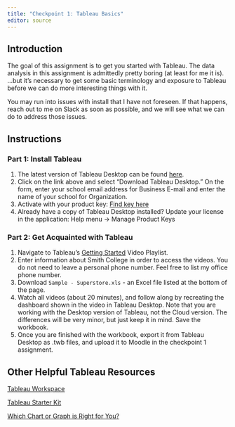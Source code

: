 ```yaml
---
title: "Checkpoint 1: Tableau Basics"
editor: source
---
```


## Introduction

The goal of this assignment is to get you started with Tableau. The data analysis in this assignment is admittedly pretty boring (at least for me it is). ...but it's necessary to get some basic terminology and exposure to Tableau before we can do more interesting things with it.

::: callout-tip
You may run into issues with install that I have not foreseen. If that happens, reach out to me on Slack as soon as possible, and we will see what we can do to address those issues.
:::

## Instructions

### Part 1: Install Tableau

1.  The latest version of Tableau Desktop can be found [here](https://www.tableau.com/products/desktop/download).
2.  Click on the link above and select "Download Tableau Desktop." On the form, enter your school email address for Business E-mail and enter the name of your school for Organization.
3.  Activate with your product key: [Find key here](https://moodle.smith.edu/mod/page/view.php?id=1076729)
4.  Already have a copy of Tableau Desktop installed? Update your license in the application: Help menu → Manage Product Keys

### Part 2: Get Acquainted with Tableau

1.  Navigate to Tableau's [Getting Started](https://www.tableau.com/learn/tutorials/on-demand/getting-started?playlist=509087) Video Playlist.
2.  Enter information about Smith College in order to access the videos. You do not need to leave a personal phone number. Feel free to list my office phone number.
3.  Download `Sample - Superstore.xls` - an Excel file listed at the bottom of the page.
4.  Watch all videos (about 20 minutes), and follow along by recreating the dashboard shown in the video in Tableau Desktop. Note that you are working with the Desktop version of Tableau, not the Cloud version. The differences will be very minor, but just keep it in mind. Save the workbook.
5.  Once you are finished with the workbook, export it from Tableau Desktop as .twb files, and upload it to Moodle in the checkpoint 1 assignment.

## Other Helpful Tableau Resources

[Tableau Workspace](https://help.tableau.com/current/pro/desktop/en-us/environment_workspace.htm)

[Tableau Starter Kit](https://www.tableau.com/learn/starter-kits)

[Which Chart or Graph is Right for You?](https://www.tableau.com/sites/default/files/2022-03/which_chart_or_graph_is_right_for_youwp.pdf)

